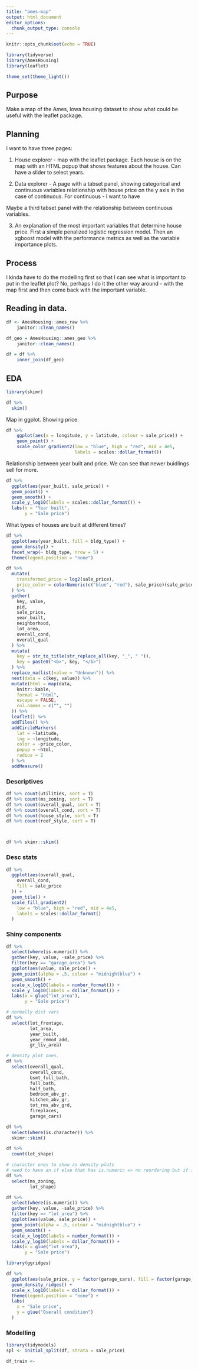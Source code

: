 ```yaml
---
title: "ames-map"
output: html_document
editor_options: 
  chunk_output_type: console
---
```


```r
knitr::opts_chunk$set(echo = TRUE)

library(tidyverse)
library(AmesHousing)
library(leaflet)

theme_set(theme_light())
```

## Purpose

Make a map of the Ames, Iowa housing dataset to show what could be useful with the leaflet package.

## Planning

I want to have three pages:

1. House explorer - map with the leaflet package. Each house is on the map with an HTML popup that shows features about the house. Can have a slider to select years.

2. Data explorer - A page with a tabset panel, showing categorical and continuous variables relationship with house price on the y axis in the case of continuous. For continuous - I want to have 

Maybe a third tabset panel with the relationship between continuous variables.

3. An explanation of the most important variables that determine house price. First a simple penalized logistic regression model. Then an xgboost model with the performance metrics as well as the variable importance plots.

## Process

I kinda have to do the modelling first so that I can see what is important to put in the leaflet plot? No, perhaps I do it the other way around - with the map first and then come back with the important variable.

## Reading in data.

```r
df <- AmesHousing::ames_raw %>% 
    janitor::clean_names()

df_geo = AmesHousing::ames_geo %>% 
    janitor::clean_names()

df = df %>% 
    inner_join(df_geo)
```

## EDA

```r
library(skimr)

df %>% 
  skim()
```

Map in ggplot. Showing price.

```r
df %>% 
    ggplot(aes(x = longitude, y = latitude, colour = sale_price)) +
    geom_point() +
    scale_color_gradient2(low = "blue", high = "red", mid = 4e5,
                          labels = scales::dollar_format())
```

Relationship between year built and price. We can see that newer buidlings sell for more.

```r
df %>% 
  ggplot(aes(year_built, sale_price)) +
  geom_point() +
  geom_smooth() +
  scale_y_log10(labels = scales::dollar_format()) +
  labs(x = "Year built",
       y = "Sale price")
```

What types of houses are built at different times?

```r
df %>% 
  ggplot(aes(year_built, fill = bldg_type)) +
  geom_density() +
  facet_wrap(~ bldg_type, nrow = 5) +
  theme(legend.position = "none")
```


```r
df %>%
  mutate(
    transformed_price = log2(sale_price),
    price_color = colorNumeric(c("blue", "red"), sale_price)(sale_price)
  ) %>%
  gather(
    key, value,
    pid,
    sale_price,
    year_built,
    neighborhood,
    lot_area,
    overall_cond,
    overall_qual
  ) %>%
  mutate(
    key = str_to_title(str_replace_all(key, "_", " ")),
    key = paste0("<b>", key, "</b>")
  ) %>%
  replace_na(list(value = "Unknown")) %>%
  nest(data = c(key, value)) %>%
  mutate(html = map(data,
    knitr::kable,
    format = "html",
    escape = FALSE,
    col.names = c("", "")
  )) %>%
  leaflet() %>%
  addTiles() %>%
  addCircleMarkers(
    lat = ~latitude,
    lng = ~longitude,
    color = ~price_color,
    popup = ~html,
    radius = 2
  ) %>%
  addMeasure()
```

### Descriptives

```r
df %>% count(utilities, sort = T)
df %>% count(ms_zoning, sort = T)
df %>% count(overall_qual, sort = T)
df %>% count(overall_cond, sort = T)
df %>% count(house_style, sort = T)
df %>% count(roof_style, sort = T)



df %>% skimr::skim()
```

### Desc stats

```r
df %>%
  ggplot(aes(overall_qual,
    overall_cond,
    fill = sale_price
  )) +
  geom_tile() +
  scale_fill_gradient2(
    low = "blue", high = "red", mid = 4e5,
    labels = scales::dollar_format()
  )
```


### Shiny components
```r

df %>% 
  select(where(is.numeric)) %>%
  gather(key, value, -sale_price) %>% 
  filter(key == "garage_area") %>% 
  ggplot(aes(value, sale_price)) +
  geom_point(alpha = .5, colour = "midnightblue") +
  geom_smooth() +
  scale_x_log10(labels = number_format()) +
  scale_y_log10(labels = dollar_format()) +
  labs(x = glue("lot_area"),
       y = "Sale price")
```


```r
# normally dist vars
df %>% 
  select(lot_frontage,
         lot_area,
         year_built,
         year_remod_add,
         gr_liv_area)

# density plot ones.
df %>% 
  select(overall_qual,
         overall_cond,
         bsmt_full_bath,
         full_bath,
         half_bath,
         bedroom_abv_gr,
         kitchen_abv_gr,
         tot_rms_abv_grd,
         fireplaces,
         garage_cars)
```


```r
df %>% 
  select(where(is.character)) %>% 
  skimr::skim()

df %>% 
  count(lot_shape)

# character ones to show as density plots
# need to have an if else that has is.numeric => no reordering but if is.character, then reorder them.
df %>% 
  select(ms_zoning,
         lot_shape)
```


```r
df %>% 
  select(where(is.numeric)) %>% 
  gather(key, value, -sale_price) %>% 
  filter(key == "lot_area") %>% 
  ggplot(aes(value, sale_price)) +
  geom_point(alpha = .5, colour = "midnightblue") +
  geom_smooth() +
  scale_x_log10(labels = number_format()) +
  scale_y_log10(labels = dollar_format()) +
  labs(x = glue("lot_area"),
       y = "Sale price")
```

```r
library(ggridges)

df %>%
  ggplot(aes(sale_price, y = factor(garage_cars), fill = factor(garage_cars))) +
  geom_density_ridges() +
  scale_x_log10(labels = dollar_format()) +
  theme(legend.position = "none") +
  labs(
    x = "Sale price",
    y = glue("Overall condition")
  )
```

### Modelling

```r
library(tidymodels)
spl <- initial_split(df, strata = sale_price)

df_train <- 
```

